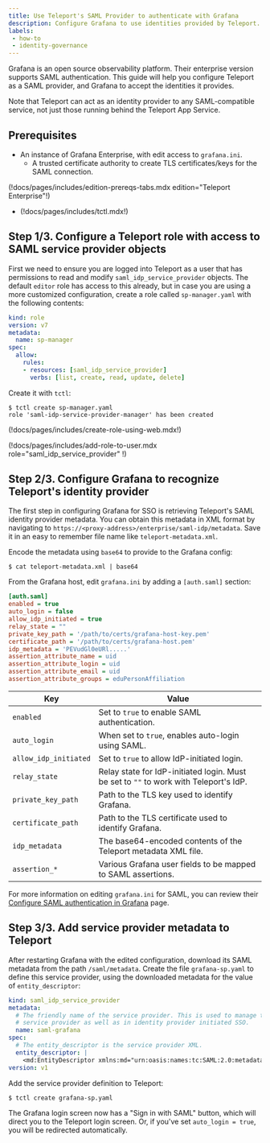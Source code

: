 ```yaml
---
title: Use Teleport's SAML Provider to authenticate with Grafana
description: Configure Grafana to use identities provided by Teleport.
labels:
 - how-to
 - identity-governance
---
```


Grafana is an open source observability platform. Their enterprise version supports
SAML authentication. This guide will help you configure Teleport as a SAML provider,
and Grafana to accept the identities it provides.

Note that Teleport can act as an identity provider to any SAML-compatible service,
not just those running behind the Teleport App Service.

## Prerequisites

- An instance of Grafana Enterprise, with edit access to `grafana.ini`.
  - A trusted certificate authority to create TLS certificates/keys for the SAML connection.

(!docs/pages/includes/edition-prereqs-tabs.mdx edition="Teleport Enterprise"!)

- (!docs/pages/includes/tctl.mdx!)

## Step 1/3. Configure a Teleport role with access to SAML service provider objects

First we need to ensure you are logged into Teleport as a user that has permissions
to read and modify `saml_idp_service_provider` objects. The default `editor` role
has access to this already, but in case you are using a more customized configuration,
create a role called `sp-manager.yaml` with the following contents:

```yaml
kind: role
version: v7
metadata:
  name: sp-manager
spec:
  allow:
    rules:
    - resources: [saml_idp_service_provider]
      verbs: [list, create, read, update, delete]
```

Create it with `tctl`:

```code
$ tctl create sp-manager.yaml
role 'saml-idp-service-provider-manager' has been created
```

(!docs/pages/includes/create-role-using-web.mdx!)

(!docs/pages/includes/add-role-to-user.mdx role="saml_idp_service_provider" !)

## Step 2/3. Configure Grafana to recognize Teleport's identity provider

The first step in configuring Grafana for SSO is retrieving Teleport's
SAML identity provider metadata. You can obtain this metadata in XML format by
navigating to `https://<proxy-address>/enterprise/saml-idp/metadata`. Save
it in an easy to remember file name like `teleport-metadata.xml`.

Encode the metadata using `base64` to provide to the Grafana config:

```code
$ cat teleport-metadata.xml | base64
```

From the Grafana host, edit `grafana.ini` by adding a `[auth.saml]` section:

```ini
[auth.saml]
enabled = true
auto_login = false
allow_idp_initiated = true
relay_state = ""
private_key_path = '/path/to/certs/grafana-host-key.pem'
certificate_path = '/path/to/certs/grafana-host.pem'
idp_metadata = 'PEVudGl0eURl.....'
assertion_attribute_name = uid
assertion_attribute_login = uid
assertion_attribute_email = uid
assertion_attribute_groups = eduPersonAffiliation
```

| Key                   | Value                                                                                 |
|-----------------------|---------------------------------------------------------------------------------------|
| `enabled`             | Set to `true` to enable SAML authentication.                                          |
| `auto_login`          | When set to `true`, enables auto-login using SAML.                                    |
| `allow_idp_initiated` | Set to `true` to allow IdP-initiated login.                                           |
| `relay_state`         | Relay state for IdP-initiated login. Must be set to `""` to work with Teleport's IdP. |
| `private_key_path`    | Path to the TLS key used to identify Grafana.                                         |
| `certificate_path`    | Path to the TLS certificate used to identify Grafana.                                 |
| `idp_metadata`        | The base64-encoded contents of the Teleport metadata XML file.                        |
| `assertion_*`         | Various Grafana user fields to be mapped to SAML assertions.                          |

For more information on editing `grafana.ini` for SAML, you can review their [Configure
SAML authentication in Grafana](https://grafana.com/docs/grafana/latest/setup-grafana/configure-security/configure-authentication/saml/)
page.

## Step 3/3. Add service provider metadata to Teleport

After restarting Grafana with the edited configuration, download its SAML metadata
from the path `/saml/metadata`. Create the file `grafana-sp.yaml` to define this
service provider, using the downloaded metadata for the value of `entity_descriptor`:

```yaml
kind: saml_idp_service_provider
metadata:
  # The friendly name of the service provider. This is used to manage the
  # service provider as well as in identity provider initiated SSO.
  name: saml-grafana
spec:
  # The entity_descriptor is the service provider XML.
  entity_descriptor: |
    <md:EntityDescriptor xmlns:md="urn:oasis:names:tc:SAML:2.0:metadata"...
version: v1
```

Add the service provider definition to Teleport:

```code
$ tctl create grafana-sp.yaml
```

The Grafana login screen now has a "Sign in with SAML" button, which will direct
you to the Teleport login screen. Or, if you've set `auto_login = true`, you will
be redirected automatically.
